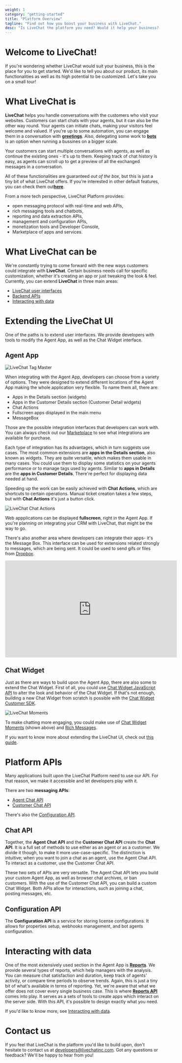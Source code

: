 ```yaml
---
weight: 1
category: "getting-started"
title: "Platform Overview"
tagline: "Find out how you boost your business with LiveChat."
desc: "Is LiveChat the platform you need? Would it help your business? See what LiveChat offers and decide if you want to go for it."
---
```


# Welcome to LiveChat!

If you're wondering whether LiveChat would suit your business, this is the place for you to get started. We'd like to tell you about our product, its main functionalities as well as its high potential to be customized. Let's take you on a small tour!

# What LiveChat is

**LiveChat** helps you handle conversations with the customers who visit your websites. Customers can start chats with your agents, but it can also be the other way round. Your agents can initiate chats, making your visitors feel welcome and valued. If you're up to some automation, you can engage them in a conversation with [**greetings**](https://www.livechatinc.com/help/why-should-i-set-up-chat-greetings/). Also, delegating some work to [**bots**](https://www.livechatinc.com/help/chatbots-explained/) is an option when running a bussines on a bigger scale.

Your customers can start multiple conversations with agents, as well as continue the existing ones - it's up to them. Keeping track of chat history is easy, as agents can scroll up to get a preview of all the exchanged messages in a conversation.

All of these functionalities are guaranteed _out of the box_, but this is just a tiny bit of what LiveChat offers. If you're interested in other default features, you can check them out[**here**](https://www.livechatinc.com/features/).

From a more tech perspective, LiveChat Platform provides:

- open messaging protocol with real-time and web APIs,
- rich messaging tools and chatbots,
- reporting and data extraction APIs,
- management and configuration APIs,
- monetization tools and Developer Console,
- Marketplace of apps and services.

# What LiveChat can be

We're constantly trying to come forward with the new ways customers could integrate with **LiveChat**. Certain business needs call for specific customization, whether it's creating an app or just tweaking the look & feel. Currently, you can extend **LiveChat** in three main areas:

- [LiveChat user interfaces](#extending-the-livechat-ui)
- [Backend APIs](#backend-apis)
- [Interacting with data](#interacting-with-data)

# Extending the LiveChat UI

<!-- [Extending user interfaces](https://developers.livechatinc.com/docs/building-apps-for-livechat/#extending-user-interfaces) -->

One of the paths is to extend user interfaces. We provide developers with tools to modify the Agent App, as well as the Chat Widget interface.

## Agent App

![LiveChat Tag Master](images/livechat-tag-master-app.jpg)

When integrating with the Agent App, developers can choose from a variety of options. They were designed to extend different locations of the Agent App making the whole application very flexible. To name them all, there are:

- Apps in the Details section (widgets)
- Apps in the Customer Details section (Customer Detail widgets)
- Chat Actions
- Fullscreen apps displayed in the main menu
- MessageBox

Those are the possible integration interfaces that developers can work with. You can always check out our [Marketplace](https://www.livechatinc.com/marketplace/) to see what integrations are available for purchase.

Each type of integration has its advantages, which in turn suggests use cases. The most common extensions are **apps in the Details section**, also known as widgets. They are quite versatile, which makes them usable in many cases. You could use them to display some statistics on your agents performance or to manage tags used by agents. Similar to **apps in Details** are the **apps in Customer Details**. There're perfect for displaying data needed at hand.

Speeding up the work can be easily achieved with **Chat Actions**, which are shortcuts to certain operations. Manual ticket creation takes a few steps, but with **Chat Actions** it's just a button click.

![LiveChat Chat Actions](images/livechat-chat-actions.jpg)

Web appplications can be displayed **fullscreen**, right in the Agent App. If you're planning on integrating your CRM with LiveChat, that might be the way to go.

There's also another area where developers can integrate their apps- it's the Message Box. This interface can be used for extensions related strongly to messages, which are being sent.
It could be used to send gifs or files from [Dropbox](https://www.livechatinc.com/marketplace/apps/dropbox/).

<div align="center">
  <iframe
    width="560"
    height="315"
    src="https://www.youtube.com/embed/P07QVFOrT04"
    frameborder="0"
    allow="accelerometer; autoplay; encrypted-media; gyroscope; picture-in-picture"
    allowfullscreen
  ></iframe>
</div>

## Chat Widget

Just as there are ways to build upon the Agent App, there are also some to extend the Chat Widget. First of all, you could use [Chat Widget JavaScript API](https://developers.livechatinc.com/docs/js-api/) to alter the look and behavior of the Chat Widget. If that's not enough, building a new Chat Widget from scratch is possible with the [Chat Widget Customer SDK](https://developers.livechatinc.com/docs/visitor-sdk/).

![LiveChat Moments](images/livechat-moments-in-chat.jpg)

To make chatting more engaging, you could make use of [Chat Widget Moments](https://developers.livechatinc.com/docs/building-apps-for-livechat/#moments) (shown above) and [Rich Messages](https://www.livechatinc.com/help/rich-messages/).

If you want to know more about extending the LiveChat UI, check out [this guide](https://developers.livechatinc.com/docs/building-apps-for-livechat/#extending-user-interfaces).

# Platform APIs

Many applications built upon the LiveChat Platform need to use our API. For that reason, we make it accessible and let developers play with it.

There are two **messaging APIs**:

- [Agent Chat API](https://developers.livechatinc.com/beta-docs/agent-chat-api/)
- [Customer Chat API](https://developers.livechatinc.com/beta-docs/customer-chat-api/)

There's also the [Configuration API](https://developers.livechatinc.com/beta-docs/configuration-api/).

## Chat API

Together, the **Agent Chat API** and the **Customer Chat API** create the **Chat API**. It is a full set of methods to use either as an agent or as a customer. We divide it though, to make it more use-case-specific. The distinction is intuitive; when you want to join a chat as an agent, use the Agent Chat API. To interact as a customer, use the Customer Chat API.

These two sets of APIs are very versatile. The Agent Chat API lets you build your custom Agent App, as well as browser chat archives, or ban customers. With the use of the Customer Chat API, you can build a custom Chat Widget. Both APIs allow for interactions, such as joining a chat, posting messages, etc.

## Configuration API

The **Configuration API** is a service for storing license configurations. It allows for properties setup, webhooks management, and bot agents configuration.

# Interacting with data

One of the most extensively used section in the Agent App is [**Reports**](https://www.livechatinc.com/help/reporting-options-available-in-livechat/). We provide several types of reports, which help managers with the analysis. You can measure chat satisfaction and duration, keep track of agents' activity, or compare time periods to observe trends. Again, this is just a tiny bit of what's available in terms of reporting. Yet, we're aware that what we offer does not cover every single business case. This is where [**Reports API**](https://developers.livechatinc.com/docs/rest-api/#reports) comes into play. It serves as a sets of tools to create apps which interact on the server side. With this API, it's possible to design exactly what you need.

If you'd like to know more, see [Interacting with data](https://developers.livechatinc.com/docs/building-apps-for-livechat/#interacting-with-data).

# Contact us

If you feel that LiveChat is the platform you'd like to build upon, don't hesitate to contact us at [developers@livechatinc.com](mailto:developers@livechatinc.com).
Got any questions or feedback? We'll be happy to hear from you!
